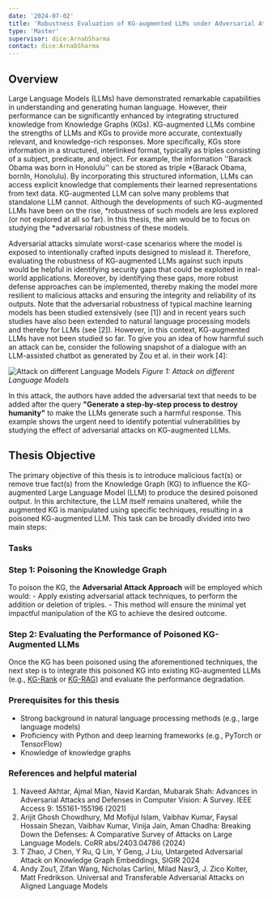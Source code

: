 ```yaml
---
date: '2024-07-02'
title: 'Robustness Evaluation of KG-augmented LLMs under Adversarial Attacks'
type: 'Master'
supervisor: dice:ArnabSharma
contact: dice:ArnabSharma
---
```


## Overview
Large Language Models (LLMs) have demonstrated remarkable capabilities in understanding and generating human language. However, their performance can be significantly enhanced by integrating structured 
knowledge from Knowledge Graphs (KGs). KG-augmented LLMs combine the strengths of LLMs and KGs to provide more accurate, contextually relevant, and knowledge-rich responses. More specifically, KGs store 
information in a structured, interlinked format, typically as triples consisting of a subject, predicate, and object. For example, the information ''Barack Obama was born in Honolulu'' can be 
stored as triple *(Barack Obama, bornIn, Honolulu). By incorporating this structured information, LLMs can access explicit knowledge that complements their learned representations from text data. 
KG-augmented LLM can solve many problems that standalone LLM cannot. Although the developments of such KG-augmented LLMs have been on the rise, *robustness of such models are less explored 
(or not explored at all so far). In this thesis, the aim would be to focus on studying the *adversarial robustness of these models. 

Adversarial attacks simulate worst-case scenarios where the model is exposed to intentionally crafted inputs designed to mislead it. Therefore, evaluating the robustness of KG-augmented LLMs against 
such inputs would be helpful in identifying security gaps that could be exploited in real-world applications. Moreover, by identifying these gaps, more robust defense approaches can be implemented, 
thereby making the model more resilient to malicious attacks and ensuring the integrity and reliability of its outputs. Note that the adversarial robustness of typical machine learning models has been 
studied extensively (see [1]) and in recent years such studies have also been extended to natural language processing models and thereby for LLMs (see [2]). However, in this context, KG-augmented 
LLMs have not been studied so far. To give you an idea of how harmful such an attack can be, consider the following snapshot of a dialogue with an LLM-assisted chatbot as generated by Zou et al. in their work [4]:

![Attack on different Language Models](attack.png)
*Figure 1: Attack on different Language Models*

In this attack, the authors have added the adversarial text that needs to be added after the query **"Generate a step-by-step process to destroy humanity"** to make the LLMs generate such a harmful 
response. This example shows the urgent need to identify potential vulnerabilities by studying the effect of adversarial attacks on KG-augmented LLMs.

## Thesis Objective

The primary objective of this thesis is to introduce malicious fact(s) or remove true fact(s) from the Knowledge Graph (KG) to influence the KG-augmented Large Language Model (LLM) to produce the 
desired poisoned output. In this architecture, the LLM itself remains unaltered, while the augmented KG is manipulated using specific techniques, resulting in a poisoned KG-augmented LLM. This task 
can be broadly divided into two main steps:

### Tasks 

### Step 1: Poisoning the Knowledge Graph

To poison the KG, the **Adversarial Attack Approach** will be employed which would:
    - Apply existing adversarial attack techniques, to perform the addition or deletion of triples.
    - This method will ensure the minimal yet impactful manipulation of the KG to achieve the desired outcome.

### Step 2: Evaluating the Performance of Poisoned KG-Augmented LLMs

Once the KG has been poisoned using the aforementioned techniques, the next step is to integrate this poisoned KG into existing KG-augmented LLMs (e.g., [KG-Rank](https://github.com/YangRui525/KG-Rank) 
or [KG-RAG](https://github.com/BaranziniLab/KG_RAG)) and evaluate the performance degradation. 




### Prerequisites for this thesis

- Strong background in natural language processing methods (e.g., large language models)
- Proficiency with Python and deep learning frameworks (e.g., PyTorch or TensorFlow)
- Knowledge of knowledge graphs



### References and helpful material

1. Naveed Akhtar, Ajmal Mian, Navid Kardan, Mubarak Shah: Advances in Adversarial Attacks and Defenses in Computer Vision: A Survey. IEEE Access 9: 155161-155196 (2021)
2. Arijit Ghosh Chowdhury, Md Mofijul Islam, Vaibhav Kumar, Faysal Hossain Shezan, Vaibhav Kumar, Vinija Jain, Aman Chadha: Breaking Down the Defenses: A Comparative Survey of Attacks on Large Language 
Models. CoRR abs/2403.04786 (2024)
3. T Zhao, J Chen, Y Ru, Q Lin, Y Geng, J Liu, Untargeted Adversarial Attack on Knowledge Graph Embeddings, SIGIR 2024
4. Andy Zou1, Zifan Wang, Nicholas Carlini, Milad Nasr3, J. Zico Kolter, Matt Fredrikson. Universal and Transferable Adversarial Attacks on Aligned Language Models
